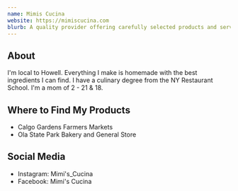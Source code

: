 ```yaml
---
name: Mimis Cucina
website: https://mimiscucina.com
blurb: A quality provider offering carefully selected products and services. Their presence adds value to our benefit event while supporting our shared mission.
---
```


## About

I'm local to Howell. Everything I make is homemade with the best ingredients I can find. I have a culinary degree from the NY Restaurant School. I'm a mom of 2 - 21 & 18.

## Where to Find My Products
- Calgo Gardens Farmers Markets
- Ola State Park Bakery and General Store

## Social Media
- Instagram: Mimi's_Cucina
- Facebook: Mimi's Cucina
